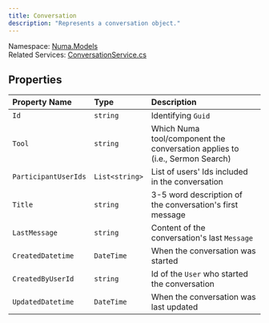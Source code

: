 ```yaml
---
title: Conversation
description: "Represents a conversation object."
---
```


Namespace: [Numa.Models](numamodels)<br />
Related Services: [ConversationService.cs](../services/conversationservice)

## Properties
| Property Name | Type | Description |
|:--------------|:------|:-------------|
|`Id`|`string`|Identifying `Guid`|
|`Tool`|`string`|Which Numa tool/component the conversation applies to (i.e., Sermon Search)|
|`ParticipantUserIds`|`List<string>`|List of users' Ids included in the conversation|
|`Title`|`string`|3-5 word description of the conversation's first message|
|`LastMessage`|`string`|Content of the conversation's last `Message`|
|`CreatedDatetime`|`DateTime`|When the conversation was started|
|`CreatedByUserId`|`string`|Id of the `User` who started the conversation|
|`UpdatedDatetime`|`DateTime`|When the conversation was last updated|